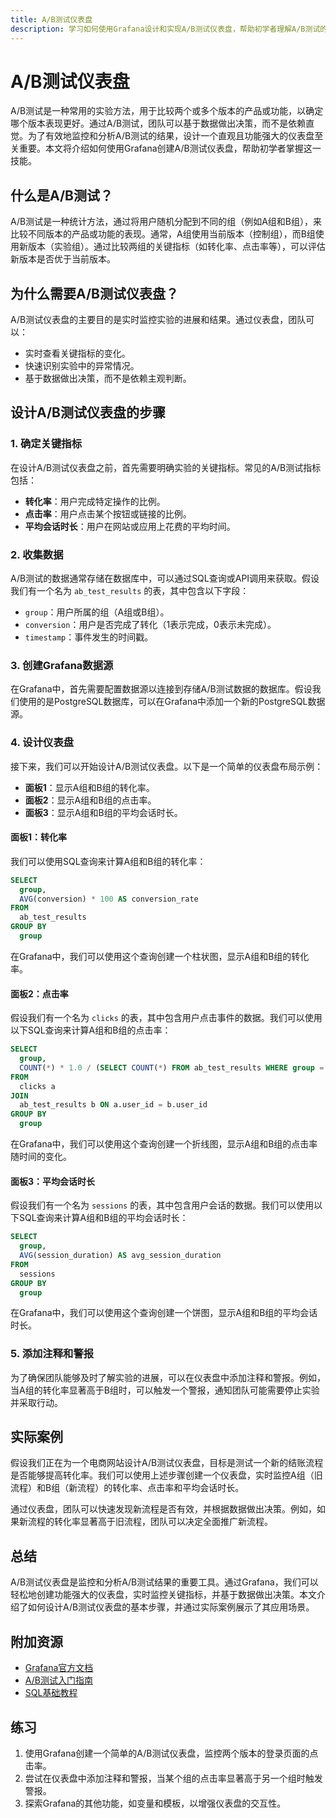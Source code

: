 ```yaml
---
title: A/B测试仪表盘
description: 学习如何使用Grafana设计和实现A/B测试仪表盘，帮助初学者理解A/B测试的核心概念及其可视化方法。
---
```


# A/B测试仪表盘

A/B测试是一种常用的实验方法，用于比较两个或多个版本的产品或功能，以确定哪个版本表现更好。通过A/B测试，团队可以基于数据做出决策，而不是依赖直觉。为了有效地监控和分析A/B测试的结果，设计一个直观且功能强大的仪表盘至关重要。本文将介绍如何使用Grafana创建A/B测试仪表盘，帮助初学者掌握这一技能。

## 什么是A/B测试？

A/B测试是一种统计方法，通过将用户随机分配到不同的组（例如A组和B组），来比较不同版本的产品或功能的表现。通常，A组使用当前版本（控制组），而B组使用新版本（实验组）。通过比较两组的关键指标（如转化率、点击率等），可以评估新版本是否优于当前版本。

## 为什么需要A/B测试仪表盘？

A/B测试仪表盘的主要目的是实时监控实验的进展和结果。通过仪表盘，团队可以：

- 实时查看关键指标的变化。
- 快速识别实验中的异常情况。
- 基于数据做出决策，而不是依赖主观判断。

## 设计A/B测试仪表盘的步骤

### 1. 确定关键指标

在设计A/B测试仪表盘之前，首先需要明确实验的关键指标。常见的A/B测试指标包括：

- **转化率**：用户完成特定操作的比例。
- **点击率**：用户点击某个按钮或链接的比例。
- **平均会话时长**：用户在网站或应用上花费的平均时间。

### 2. 收集数据

A/B测试的数据通常存储在数据库中，可以通过SQL查询或API调用来获取。假设我们有一个名为 `ab_test_results` 的表，其中包含以下字段：

- `group`：用户所属的组（A组或B组）。
- `conversion`：用户是否完成了转化（1表示完成，0表示未完成）。
- `timestamp`：事件发生的时间戳。

### 3. 创建Grafana数据源

在Grafana中，首先需要配置数据源以连接到存储A/B测试数据的数据库。假设我们使用的是PostgreSQL数据库，可以在Grafana中添加一个新的PostgreSQL数据源。

### 4. 设计仪表盘

接下来，我们可以开始设计A/B测试仪表盘。以下是一个简单的仪表盘布局示例：

- **面板1**：显示A组和B组的转化率。
- **面板2**：显示A组和B组的点击率。
- **面板3**：显示A组和B组的平均会话时长。

#### 面板1：转化率

我们可以使用SQL查询来计算A组和B组的转化率：

```sql
SELECT
  group,
  AVG(conversion) * 100 AS conversion_rate
FROM
  ab_test_results
GROUP BY
  group
```

在Grafana中，我们可以使用这个查询创建一个柱状图，显示A组和B组的转化率。

#### 面板2：点击率

假设我们有一个名为 `clicks` 的表，其中包含用户点击事件的数据。我们可以使用以下SQL查询来计算A组和B组的点击率：

```sql
SELECT
  group,
  COUNT(*) * 1.0 / (SELECT COUNT(*) FROM ab_test_results WHERE group = a.group) AS click_rate
FROM
  clicks a
JOIN
  ab_test_results b ON a.user_id = b.user_id
GROUP BY
  group
```

在Grafana中，我们可以使用这个查询创建一个折线图，显示A组和B组的点击率随时间的变化。

#### 面板3：平均会话时长

假设我们有一个名为 `sessions` 的表，其中包含用户会话的数据。我们可以使用以下SQL查询来计算A组和B组的平均会话时长：

```sql
SELECT
  group,
  AVG(session_duration) AS avg_session_duration
FROM
  sessions
GROUP BY
  group
```

在Grafana中，我们可以使用这个查询创建一个饼图，显示A组和B组的平均会话时长。

### 5. 添加注释和警报

为了确保团队能够及时了解实验的进展，可以在仪表盘中添加注释和警报。例如，当A组的转化率显著高于B组时，可以触发一个警报，通知团队可能需要停止实验并采取行动。

## 实际案例

假设我们正在为一个电商网站设计A/B测试仪表盘，目标是测试一个新的结账流程是否能够提高转化率。我们可以使用上述步骤创建一个仪表盘，实时监控A组（旧流程）和B组（新流程）的转化率、点击率和平均会话时长。

通过仪表盘，团队可以快速发现新流程是否有效，并根据数据做出决策。例如，如果新流程的转化率显著高于旧流程，团队可以决定全面推广新流程。

## 总结

A/B测试仪表盘是监控和分析A/B测试结果的重要工具。通过Grafana，我们可以轻松地创建功能强大的仪表盘，实时监控关键指标，并基于数据做出决策。本文介绍了如何设计A/B测试仪表盘的基本步骤，并通过实际案例展示了其应用场景。

## 附加资源

- [Grafana官方文档](https://grafana.com/docs/)
- [A/B测试入门指南](https://www.optimizely.com/optimization-glossary/ab-testing/)
- [SQL基础教程](https://www.w3schools.com/sql/)

## 练习

1. 使用Grafana创建一个简单的A/B测试仪表盘，监控两个版本的登录页面的点击率。
2. 尝试在仪表盘中添加注释和警报，当某个组的点击率显著高于另一个组时触发警报。
3. 探索Grafana的其他功能，如变量和模板，以增强仪表盘的交互性。
